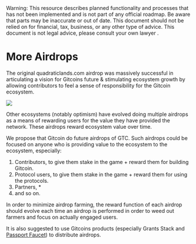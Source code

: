 
<Callout type="warning">
  Warning: This resource describes planned functionality and processes that has
  not been implemented and is not part of any official roadmap. Be aware that parts may be inaccurate or out of
  date.  This document should not be relied on for financial, tax, business, or any other type of advice.  This document is not legal advice, please consult your own lawyer .
</Callout>

# More Airdrops

The original quadraticlands.com airdrop was massively successful in articulating a vision for Gitcoins future & stimulating ecosystem growth by allowing contributors to feel a sense of responsibility for the Gitcoin ecosystem.

[![](./img/airdrops.gif)](https://ncase.me/loopy/v1.1/?data=[[[1,734,394,0.16,%22airdrops%22,4],[2,818,529,0.16,%22dao%2520treasury%22,4],[4,936,398,0.16,%22ecosystem%2520growth%22,4]],[[2,1,94,1,0],[1,4,20,1,0],[4,2,8,1,0]],[[826,310,%22Ecosystem%2520Growth%2520Flywheel%22]],4%5D)

Other ecosystems (notably optimism) have evolved doing multiple airdrops as a means of rewarding users for the value they have provided the network.  These airdrops reward ecosystem value over time.

We propose that Gitcoin do future airdrops of GTC.  Such airdrops could be focused on anyone who is providing value to the ecosystem to the ecosystem, especially:

1. Contributors, to give them stake in the game + reward them for building Gitcoin.
2. Protocol users, to give them stake in the game + reward them for using the protocols.
3. Partners, *
4. and so on.

In order to minimize airdrop farming, the reward function of each airdrop should evolve each time an airdrop is performed in order to weed out farmers and focus on actually engaged users.

It is also suggested to use Gitcoins products (especially Grants Stack and [Passport Faucet](https://twitter.com/owocki/status/1671581682925965312)) to distribute airdrops.



